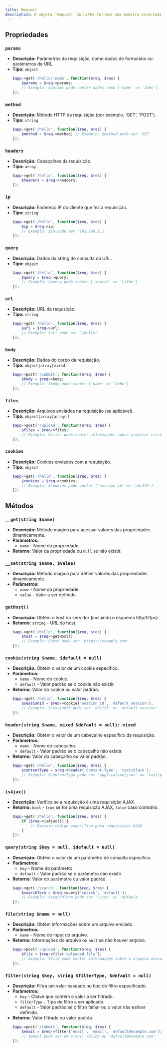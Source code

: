 ```yaml
---
title: Request
description: O objeto `Request` do Lithe fornece uma maneira orientada a objetos de interagir com a atual requisição HTTP sendo manipulada pela sua aplicação, além de recuperar os inputs, cookies e arquivos que foram submetidos com a requisição.
---
```


## Propriedades

### `params`
  - **Descrição:** Parâmetros da requisição, como dados de formulário ou parâmetros de URL.
  - **Tipo:** `object`
    ```php
    $app->get('/hello/:name', function($req, $res) {
        $params = $req->params;
        // Exemplo: $params pode conter dados como ['name' => 'John']
    });
    ```

### `method`
  - **Descrição:** Método HTTP da requisição (por exemplo, 'GET', 'POST').
  - **Tipo:** `string`
    ```php
    $app->get('/hello', function($req, $res) {
        $method = $req->method; // Exemplo: $method pode ser 'GET'
    });
    ```

### `headers`
  - **Descrição:** Cabeçalhos da requisição.
  - **Tipo:** `array`
    ```php
    $app->get('/hello', function($req, $res) {
        $headers = $req->headers;
    });
    ```

### `ip`
  - **Descrição:** Endereço IP do cliente que fez a requisição.
  - **Tipo:** `string`
    ```php
    $app->get('/hello', function($req, $res) {
        $ip = $req->ip;
        // Exemplo: $ip pode ser '192.168.1.1'
    });
    ```

### `query`
  - **Descrição:** Dados da string de consulta da URL.
  - **Tipo:** `object`
    ```php
    $app->get('/hello', function($req, $res) {
        $query = $req->query;
        // Exemplo: $query pode conter ['search' => 'Lithe']
    });
    ```

### `url`
  - **Descrição:** URL da requisição.
  - **Tipo:** `string`
    ```php
    $app->get('/hello', function($req, $res) {
        $url = $req->url;
        // Exemplo: $url pode ser '/hello'
    });
    ```

### `body`
  - **Descrição:** Dados do corpo da requisição.
  - **Tipo:** `object|array|mixed`
    ```php
    $app->post('/submit', function($req, $res) {
        $body = $req->body;
        // Exemplo: $body pode conter ['name' => 'John']
    });
    ```

### `files`
  - **Descrição:** Arquivos enviados na requisição (se aplicável).
  - **Tipo:** `object|array|array[]`
    ```php
    $app->post('/upload', function($req, $res) {
        $files = $req->files;
        // Exemplo: $files pode conter informações sobre arquivos carregados
    });
    ```

### `cookies`
  - **Descrição:** Cookies enviados com a requisição.
  - **Tipo:** `object`
    ```php
    $app->get('/hello', function($req, $res) {
        $cookies = $req->cookies;
        // Exemplo: $cookies pode conter ['session_id' => 'abc123']
    });
    ```

## Métodos

### `__get(string $name)`
- **Descrição:** Método mágico para acessar valores das propriedades dinamicamente.
- **Parâmetros:**
  - `name` - Nome da propriedade.
- **Retorno:** Valor da propriedade ou `null` se não existir.

### `__set(string $name, $value)`
- **Descrição:** Método mágico para definir valores das propriedades dinamicamente.
- **Parâmetros:**
  - `name` - Nome da propriedade.
  - `value` - Valor a ser definido.

### `getHost()`
- **Descrição:** Obtém o host do servidor (incluindo o esquema http/https).
- **Retorno:** `string` - URL do host.
  ```php
  $app->get('/hello', function($req, $res) {
      $host = $req->getHost();
      // Exemplo: $host pode ser 'https://example.com'
  });
  ```

### `cookie(string $name, $default = null)`
- **Descrição:** Obtém o valor de um cookie específico.
- **Parâmetros:**
  - `name` - Nome do cookie.
  - `default` - Valor padrão se o cookie não existir.
- **Retorno:** Valor do cookie ou valor padrão.
  ```php
  $app->get('/hello', function($req, $res) {
      $sessionId = $req->cookie('session_id', 'default_session');
      // Exemplo: $sessionId pode ser 'abc123' ou 'default_session'
  });
  ```

### `header(string $name, mixed $default = null): mixed`
- **Descrição:** Obtém o valor de um cabeçalho específico da requisição.
- **Parâmetros:**
  - `name` - Nome do cabeçalho.
  - `default` - Valor padrão se o cabeçalho não existir.
- **Retorno:** Valor do cabeçalho ou valor padrão.
  ```php
  $app->get('/hello', function($req, $res) {
      $contentType = $req->header('Content-Type', 'text/plain');
      // Exemplo: $contentType pode ser 'application/json' ou 'text/plain'
  });
  ```

### `isAjax()`
- **Descrição:** Verifica se a requisição é uma requisição AJAX.
- **Retorno:** `bool` - `true` se for uma requisição AJAX, `false` caso contrário.
  ```php
  $app->get('/hello', function($req, $res) {
      if ($req->isAjax()) {
          // Executa código específico para requisições AJAX
      }
  });
  ```

### `query(string $key = null, $default = null)`
- **Descrição:** Obtém o valor de um parâmetro de consulta específico.
- **Parâmetros:**
  - `key` - Nome do parâmetro.
  - `default` - Valor padrão se o parâmetro não existir.
- **Retorno:** Valor do parâmetro ou valor padrão.
  ```php
  $app->get('/search', function($req, $res) {
      $searchTerm = $req->query('search', 'default');
      // Exemplo: $searchTerm pode ser 'Lithe' ou 'default'
  });
  ```

### `file(string $name = null)`
- **Descrição:** Obtém informações sobre um arquivo enviado.
- **Parâmetros:**
  - `name` - Nome do input do arquivo.
- **Retorno:** Informações do arquivo ou `null` se não houver arquivo.
  ```php
  $app->post('/upload', function($req, $res) {
      $file = $req->file('uploaded_file');
      // Exemplo: $file pode conter informações sobre o arquivo enviado
  });
  ```

### `filter(string $key, string $filterType, $default = null)`
- **Descrição:** Filtra um valor baseado no tipo de filtro especificado.
- **Parâmetros:**
  - `key` - Chave que contém o valor a ser filtrado.
  - `filterType` - Tipo de filtro a ser aplicado.
  - `default` - Valor padrão se o filtro falhar ou o valor não estiver definido.
- **Retorno:** Valor filtrado ou valor padrão.
  ```php
  $app->post('/submit', function($req, $res) {
      $email = $req->filter('email', 'email', 'default@example.com');
      // $email pode ser um e-mail válido ou 'default@example.com'
  });
  ```